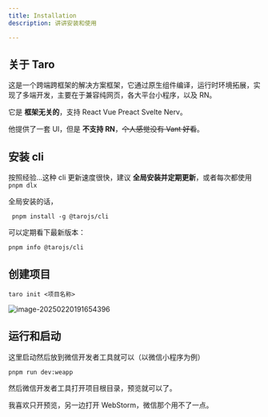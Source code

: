 ```yaml
---
title: Installation
description: 讲讲安装和使用

---
```


## 关于 Taro

这是一个跨端跨框架的解决方案框架，它通过原生组件编译，运行时环境拓展，实现了多端开发，主要在于兼容纯网页，各大平台小程序，以及 RN。

它是 **框架无关的**，支持 React Vue Preact Svelte Nerv。

他提供了一套 UI，但是 **不支持 RN**，~~个人感觉没有 Vant 好看~~。

## 安装 cli

按照经验...这种 cli 更新速度很快，建议 **全局安装并定期更新**，或者每次都使用 `pnpm dlx`

全局安装的话，

```shell
 pnpm install -g @tarojs/cli
```

可以定期看下最新版本：

```shell
pnpm info @tarojs/cli
```

## 创建项目

```shell
taro init <项目名称>
```



![image-20250220191654396](/home/grtsinry43/.config/Typora/typora-user-images/image-20250220191654396.png)

## 运行和启动

这里启动然后放到微信开发者工具就可以（以微信小程序为例）

```shell
pnpm run dev:weapp
```

然后微信开发者工具打开项目根目录，预览就可以了。

我喜欢只开预览，另一边打开 WebStorm，微信那个用不了一点。
